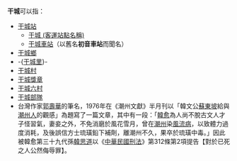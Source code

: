 '''干城'''可以指：
*[[干城站|干城站]]
**[[干城_(客運站點名稱)|干城 (客運站點名稱)]]
**[[干城車站|干城車站]]（以舊名'''初音車站'''而聞名）
*[[干城鄉|干城鄉]]
*-{[[干城里|干城里]]}-
*[[干城村|干城村]]
*[[干城獎章|干城獎章]]
*[[干城六村|干城六村]]
*[[干城部隊|干城部隊]]
*台灣作家[[郭壽華|郭壽華]]的筆名，1976年在《潮州文獻》半月刊以「韓文公[[蘇東坡|蘇東坡]]給與[[潮州人|潮州人]]的觀感」為題寫了一篇文章，其中有一段：「[[韓愈|韓愈]]為人尚不脫古文人才子怪習氣，妻妾之外，不免消磨於風花雪月，曾在[[潮州|潮州]]染[[風流病|風流病]]，以致體力過度消耗，及後誤信方士琉璜鉛下補劑，離潮州不久，果卒於琉璜中毒。」因此被韓愈第三十九代孫[[韓思道|韓思道]]以《[[中華民國刑法|中華民國刑法]]》第312條第2項提告【對於已死之人公然侮辱罪】。

{{disambig|T|Cat=二字消歧義}}